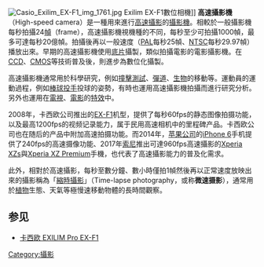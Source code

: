 {{Unreferenced|time=2013-07-31T16:01:26+00:00}}
{{NoteTA
|G1=IT
}}
[[File:Casio_Exilim_EX-F1_img_1761.jpg|right]] Exilim EX-F1數位相機]]
'''高速攝影機'''（High-speed camera）是一種用來進行[[高速攝影|高速攝影]]的[[攝影機|攝影機]]。相較於一般攝影機每秒拍攝24[[幀|幀]]（frame），高速攝影機視機種的不同，每秒至少可拍攝1000幀，最多可達每秒20億幀。拍攝後再以一般速度（[[PAL制式|PAL]]每秒25幀、[[NTSC|NTSC]]每秒29.97幀）播放出來。早期的高速攝影機使用[[底片|底片]]攝製，類似拍攝電影的電影攝影機。在[[CCD|CCD]]、[[CMOS|CMOS]]等技術普及後，則進步為數位化攝製。

高速攝影機通常用於科學研究，例如[[撞擊測試|撞擊測試]]、[[彈道|彈道]]、[[生物|生物]]的移動等。運動員的運動過程，例如[[投手|棒球投手]]投球的姿勢，有時也運用高速攝影機拍攝而進行研究分析。另外也運用在[[電視|電視]]、[[電影|電影]]的[[特效|特效]]中。

2008年，卡西欧公司推出的[[卡西欧_EXILIM_Pro_EX-F1|EX-F1]]机型，提供了每秒60fps的静态图像拍摄功能，以及最高1200fps的视频记录能力，属于民用高速相机中的里程碑产品。卡西欧公司也在随后的产品中附加高速拍摄功能。而2014年，[[苹果公司|苹果公司]]的[[iPhone_6|iPhone 6]]手机提供了240fps的高速摄像功能、2017年[[索尼|索尼]]推出可達960fps高速攝影的[[Sony_Xperia_XZs|Xperia XZs]]與[[Sony_Xperia_XZ_Premium|Xperia XZ Premium]]手機，也代表了高速攝影能力的普及化需求。

此外，相對於高速攝影，每秒至數分鐘、數小時僅拍1幀然後再以正常速度放映出來的攝影稱為「[[縮時攝影|縮時攝影]]」（Time-lapse photography，或称'''微速摄影'''），通常用於[[植物|植物]]生態、天氣等極慢速移動物體的長時間觀察。

==参见==
*[[卡西欧_EXILIM_Pro_EX-F1|卡西欧 EXILIM Pro EX-F1]]

{{commonscat|High speed cameras}}

{{攝影小作品}}

{{Photography}}

[[Category:攝影|Category:攝影]]
